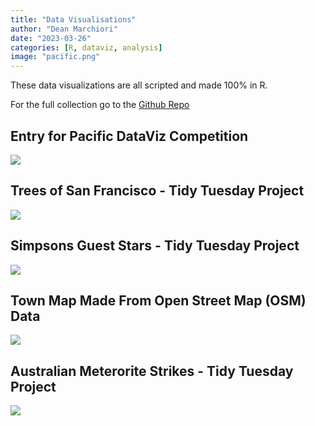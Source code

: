 ```yaml
---
title: "Data Visualisations"
author: "Dean Marchiori"
date: "2023-03-26"
categories: [R, dataviz, analysis]
image: "pacific.png"
---
```


These data visualizations are all scripted and made 100% in R.    

For the full collection go to the [Github Repo](https://github.com/deanmarchiori/data-visualisation)  

## Entry for Pacific DataViz Competition
![](pacific.png)  

## Trees of San Francisco - Tidy Tuesday Project  
![](sf-trees.png)  

## Simpsons Guest Stars - Tidy Tuesday Project  
![](simpsons.png)  

## Town Map Made From Open Street Map (OSM) Data    
![](culburra.png)  

## Australian Meterorite Strikes - Tidy Tuesday Project    
![](meteorite.png)  



